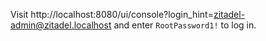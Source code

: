 Visit http://localhost:8080/ui/console?login_hint=zitadel-admin@zitadel.localhost and enter `RootPassword1!` to log in.
